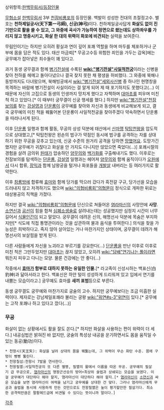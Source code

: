 상위항목:[[한백무림서/등장인물]]

[[무협소설]] [[한백무림서]] 3부 [[천잠비룡포]]의 등장인물. 백발이 성성한 전대의 초절정고수. 별호는 '''천하제일궁사(天下第一弓師), 신궁(神弓)'''이다. 천하제일궁사답게 '''화살도 없이 진기만으로 활을 쏠 수 있고, 그 와중에 곡사가 가능하여 정면으로 쐈는데도 상하좌우를 가리지 않고 명중시키고, 화살 한 대의 위력이 화포에 비견되는''' 실력을 보여준다.

무림인이기는 하지만 오히려 황실과 연이 깊어 포쾌 역할을 하며 마두를 체포하거나 군부에 몸을 담은 적도 있다. 태산 마금뢰[* 무공고수등 위험한 죄인을 가두는 감옥]에는 궁무예가 잡아넣은 죄수들이 꽤 있다고.

과거 동생 궁무결과 함께 [[병기전설]]에 수록된 '''[[wiki:"병기전설"사일적천궁]]'''이라는 신병을 찾아 천하를 헤메고 돌아다녔으나 결국 찾지 못한 채 평생을 허비했다. 그 와중에 북해나 동방까지도 다녀왔으며, 북해빙궁에서 [[wiki:"병기전설"세외사신병]] 중 하나인 현명창을 목격하는 바람에 병기전설이 사실이라는 걸 알게 되어 제 때 포기하지도 못했다고(...) 이 때문에 자신의 고집으로 동생의 인생까지 망치게 했다고 자책하며 [[대마초]]를 피우며 미친 척 하고 있었다.[* 이 때부터 궁무결이 신궁 행세를 했다.] 하지만 [[wiki:"병기전설"천잠보의]]를 찾는 [[강설영]]과 [[단운룡]]이 궁무예를 찾아와 자신과 동생에게 비교해보게 되고, 결국 궁무예의 미친 척을 꿰뚫어본 단운룡이 사일적천궁을 찾아주겠다 약속하면서 단운룡을 따라나서게 된다.

이후 [[단운룡]] 일행과 함께 활동, 무공의 상성 덕분에 태산에서 [[신마맹]] [[탁탑천왕]]을 압도적으로 상대했고,[* 탁탑천왕은 왼손의 법구가 약점인 동시에 법구를 공격하는 자를 상대하기 위한 무공을 갖추고 있는데, 신궁 수준의 원거리 공격을 당하면 [[망했어요]]. 도망가긴 했지만 궁무예가 귀찮다고 화살을 안 가지도 다니지만 않았으면 죽었다(...)] 포쾌시절의 경험을 살려 금의위 [[원태]]가 압송하던 [[양무의]]와 [[백가화]]를 구출해내기도 했다. 이후로는 천잠보의를 탐색하는 [[단운룡]], [[강설영]] 일행과는 헤어져 [[양무의]]와 함께 움직이다가 [[오원]]에서 다시 합류, [[장익]]과 함께 남왕궁을 털거나 화포들을 [[개발살]] 내버리는 등 여러가지로 활약한다.

이후 [[참룡방]]에 합류해 [[효마]]와 함께 당가를 막으러 갔다가 흑전갈 구규, 당가선을 모습을 드러내지 않고 저격하기도 했으며 [[wiki:"의협비룡회"의협문]]이 정식으로 개파한 뒤로는 태상봉공의 직책을 가졌다.

하지만 결국 [[wiki:"의협비룡회"의협문]]에 단신으로 쳐들어온 [[염라마신]]의 사망안에 '''사망'''. [[소연신]]과 [[공선]]이 힘을 합쳐 [[심폐소생술]]로 살려내는데는 성공했지만 심정지 시간이 너무 길어서 [[식물인간]]이 되고 말았다. 궁무결이 데려온 신의, 해명선사 덕분에 목숨은 부지하지만[* 식도에 직접 통명관이라는 것을 삽관하여 물과 음식을 투여한다.] 의식을 찾을 가능성은 희박하다고. 죽지 않아 살아있는 거나 마찬가지인 상태이며, 궁무결이 데려가 해명선사의 보살핌을 받게 된다.

다른 사람들에게 자신을 노괴라고 부르기를 강요한다(...) [[단운룡]]을 만난 이후로 이후로 미친 척은 그만두었지만 [[대마초]]는 끊지 않았고, 오히려 [[wiki:"담배"연기나는 풀]]이라면 뭐든지 피우고 다니는 모양. 물론 건강에는 안 좋다(...)

작중에서 '''[[효마]]가 함부로 대하지 못하는 유일한 인물.'''[* 라고족이 신성시하는 백표신(白豹神)과 닮아서라고 한다. 백표신은 하얀 털이 성성하게 드리워져 있고 입에서 연기를 내뿜는 모습이라고.] 궁무예도 효마를 '''새끼 표범'''등으로 부른다.

동생 궁무결도 궁무예와 마찬가지로 궁술의 고수. 하지만 궁무예보다는 조금 미흡한 실력이다. 제자로는 강남제일포쾌라 불리는 궁왕 [[wiki:"위연#s-3"위연]]이 있다.[* 궁무예는 고작 포쾌나 하고 있다고 깠다(...)]


=== 무공 ===
화살이 없는 상황에서도 활을 잘도 쏜다.[* 하지만 화살을 사용하는 편이 위력이 더 세다.] 내공심법은 밝혀진 바 없지만, 궁술의 특성상 내공을 운기하면서도 몸을 움직일 수 있는 동공(動功)이다.
 * 천왕시(天王矢): 화살을 날려 상대의 몸을 꿰뚫는데, 그 위력이 무슨 화탄 수준. 몸에 구멍이 뻥뻥 뚫린다.
 * 천왕칠섬:천왕시 7발을 연사한다.
 * 천왕필멸:사일적천궁의 또 다른 별명, 필멸의 활에서 이름을 따온 무공. 궁무예의 필살기 급 무공으로, [[염라마신]]의 명왕곤선승의 방어+최상위 술법과 상쇄되는 모습을 보였다. 이걸 궁무예가 대단하다 해야 할지, 염라마신이 대단하다 해야 할지.[* [[염라마신]]이 [[소연신]]과 싸운 모습을 보면 염라마신이 여력을 남기고 궁무예를 상대한 건 맞다. 그러나 염라마신에게 무공과 술법을 동시에 사용하게 만든 것만으로도 천왕필멸은 높이 평가할만한 필살기다. 최소한 공격력만큼은 팔황헤드급에 비견될 수 있다는 뜻이니까 말이다.]

[[각주]]
